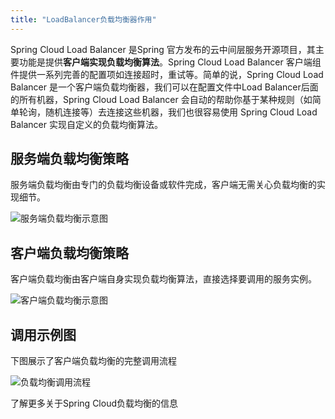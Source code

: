 ```yaml
---
title: "LoadBalancer负载均衡器作用"
---
```


Spring Cloud Load Balancer 是Spring 官方发布的云中间层服务开源项目，其主要功能是提供**客户端实现负载均衡算法**。Spring Cloud Load Balancer 客户端组件提供一系列完善的配置项如连接超时，重试等。简单的说，Spring Cloud Load Balancer 是一个客户端负载均衡器，我们可以在配置文件中Load Balancer后面的所有机器，Spring Cloud Load Balancer 会自动的帮助你基于某种规则（如简单轮询，随机连接等）去连接这些机器，我们也很容易使用 Spring Cloud Load Balancer 实现自定义的负载均衡算法。

## 服务端负载均衡策略

<Card title="服务端负载均衡">
  服务端负载均衡由专门的负载均衡设备或软件完成，客户端无需关心负载均衡的实现细节。
</Card>

![服务端负载均衡示意图](https://cdn.nlark.com/yuque/0/2020/png/283679/1600613406328-a97edba4-3164-4e58-b6c0-c44927bd3178.png)

## 客户端负载均衡策略

<Card title="客户端负载均衡">
  客户端负载均衡由客户端自身实现负载均衡算法，直接选择要调用的服务实例。
</Card>

![客户端负载均衡示意图](https://cdn.nlark.com/yuque/0/2020/png/283679/1600613431664-995fc1f6-c63f-4973-ab5d-596d4a44124e.png)

## 调用示例图

<Note>
  下图展示了客户端负载均衡的完整调用流程
</Note>

![负载均衡调用流程](https://cdn.nlark.com/yuque/0/2021/png/283679/1621907915395-81c049bd-dbad-488b-8989-0d42baf6af30.png)

<Card title="参考资料" icon="link" href="https://blog.csdn.net/u013087513/article/details/79775306">
  了解更多关于Spring Cloud负载均衡的信息
</Card>

